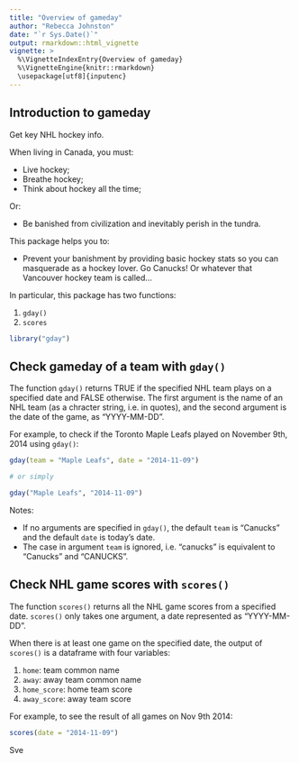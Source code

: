 ```yaml
---
title: "Overview of gameday"
author: "Rebecca Johnston"
date: "`r Sys.Date()`"
output: rmarkdown::html_vignette
vignette: >
  %\VignetteIndexEntry{Overview of gameday}
  %\VignetteEngine{knitr::rmarkdown}
  \usepackage[utf8]{inputenc}
---
```


## Introduction to gameday

Get key NHL hockey info.

When living in Canada, you must:

* Live hockey;
* Breathe hockey;
* Think about hockey all the time;

Or:
 
* Be banished from civilization and inevitably perish in the tundra.

This package helps you to:
 
* Prevent your banishment by providing basic hockey stats so you can masquerade as a hockey lover. Go Canucks! Or whatever that Vancouver hockey team is called...

In particular, this package has two functions:

1. `gday()`
2. `scores`

```r
library("gday")
```

## Check gameday of a team with `gday()`
The function `gday()` returns TRUE if the specified NHL team plays on a specified date and FALSE otherwise. The first argument is the name of an NHL team (as a chracter string, i.e. in quotes), and the second argument is the date of the game, as "YYYY-MM-DD".

For example, to check if the Toronto Maple Leafs played on November 9th, 2014 using `gday()`:

```r
gday(team = "Maple Leafs", date = "2014-11-09")

# or simply

gday("Maple Leafs", "2014-11-09")
```

Notes: 

* If no arguments are specified in `gday()`, the default `team` is "Canucks" and the default `date` is today's date.
* The case in argument `team` is ignored, i.e. "canucks" is equivalent to "Canucks" and "CANUCKS".

## Check NHL game scores with `scores()`
The function `scores()` returns all the NHL game scores from a specified date. `scores()` only takes one argument, a date represented as "YYYY-MM-DD". 

When there is at least one game on the specified date, the output of `scores()` is a dataframe with four variables: 

1. `home`: team common name
2. `away`: away team common name
3. `home_score`: home team score
4. `away_score`: away team score

For example, to see the result of all games on Nov 9th 2014:

```r
scores(date = "2014-11-09")
```

Sve
